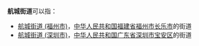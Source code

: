 '''航城街道'''可以指：
*[[航城街道_(福州市)|航城街道 (福州市)]]，[[中华人民共和国|中华人民共和国]][[福建省|福建省]][[福州市|福州市]][[长乐市|长乐市]]的街道
*[[航城街道_(深圳市)|航城街道 (深圳市)]]，[[中华人民共和国|中华人民共和国]][[广东省|广东省]][[深圳市|深圳市]][[宝安区|宝安区]]的街道
{{disambig|cat=四字乡级行政区划消歧义}}